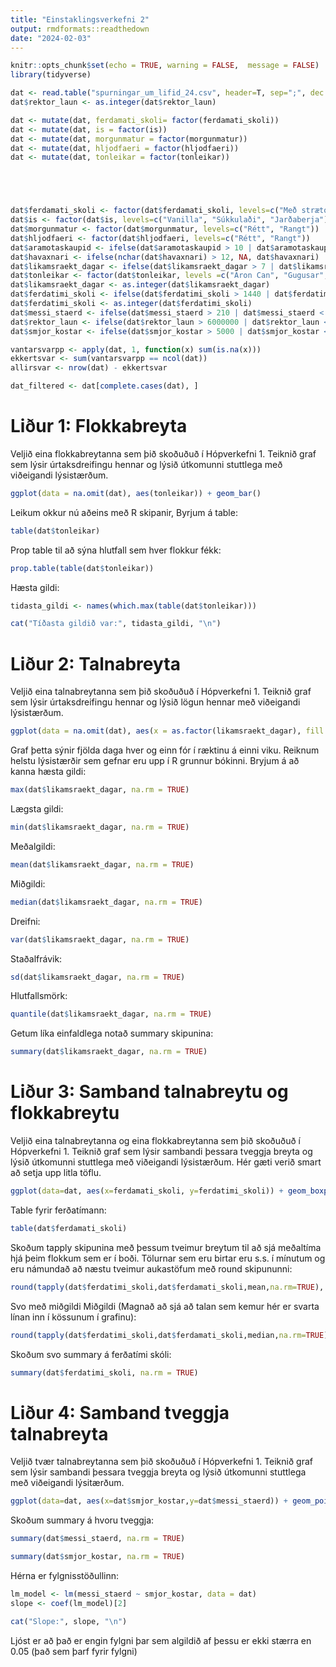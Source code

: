 ```yaml
---
title: "Einstaklingsverkefni 2"
output: rmdformats::readthedown
date: "2024-02-03"
---
```


```r
knitr::opts_chunk$set(echo = TRUE, warning = FALSE,  message = FALSE)
library(tidyverse)
```



```r
dat <- read.table("spurningar_um_lifid_24.csv", header=T, sep=";", dec = ",")
dat$rektor_laun <- as.integer(dat$rektor_laun)

dat <- mutate(dat, ferdamati_skoli= factor(ferdamati_skoli))
dat <- mutate(dat, is = factor(is))
dat <- mutate(dat, morgunmatur = factor(morgunmatur))
dat <- mutate(dat, hljodfaeri = factor(hljodfaeri))
dat <- mutate(dat, tonleikar = factor(tonleikar))





dat$ferdamati_skoli <- factor(dat$ferdamati_skoli, levels=c("Með strætó", "Með einkabíl", "Gangandi / skokkandi", "Á hjóli / rafhlaupahjóli", "Á annan hátt"))
dat$is <- factor(dat$is, levels=c("Vanilla", "Súkkulaði", "Jarðaberja"))
dat$morgunmatur <- factor(dat$morgunmatur, levels=c("Rétt", "Rangt"))
dat$hljodfaeri <- factor(dat$hljodfaeri, levels=c("Rétt", "Rangt"))
dat$aramotaskaupid <- ifelse(dat$aramotaskaupid > 10 | dat$aramotaskaupid < 0, NA, dat$aramotaskaupid)
dat$havaxnari <- ifelse(nchar(dat$havaxnari) > 12, NA, dat$havaxnari)
dat$likamsraekt_dagar <- ifelse(dat$likamsraekt_dagar > 7 | dat$likamsraekt_dagar < 0, NA, dat$likamsraekt_dagar)
dat$tonleikar <- factor(dat$tonleikar, levels =c("Aron Can", "Gugusar", "Bríet"))
dat$likamsraekt_dagar <- as.integer(dat$likamsraekt_dagar)
dat$ferdatimi_skoli <- ifelse(dat$ferdatimi_skoli > 1440 | dat$ferdatimi_skoli < 0, NA, dat$ferdatimi_skoli)
dat$ferdatimi_skoli <- as.integer(dat$ferdatimi_skoli)
dat$messi_staerd <- ifelse(dat$messi_staerd > 210 | dat$messi_staerd < 110, NA, dat$messi_staerd)
dat$rektor_laun <- ifelse(dat$rektor_laun > 6000000 | dat$rektor_laun < 450000, NA, dat$rektor_laun)
dat$smjor_kostar <- ifelse(dat$smjor_kostar > 5000 | dat$smjor_kostar < 50, NA, dat$smjor_kostar)

vantarsvarpp <- apply(dat, 1, function(x) sum(is.na(x)))
ekkertsvar <- sum(vantarsvarpp == ncol(dat))
allirsvar <- nrow(dat) - ekkertsvar

dat_filtered <- dat[complete.cases(dat), ]

```

# Liður 1: Flokkabreyta
Veljið eina flokkabreytanna sem þið skoðuðuð í Hópverkefni 1. Teiknið graf sem lýsir úrtaksdreifingu hennar og lýsið útkomunni stuttlega með viðeigandi lýsistærðum.
```r
ggplot(data = na.omit(dat), aes(tonleikar)) + geom_bar()
```

Leikum okkur nú aðeins með R skipanir, Byrjum á table:
```r
table(dat$tonleikar)

```
Prop table til að sýna hlutfall sem hver flokkur fékk:
```r
prop.table(table(dat$tonleikar))

```
Hæsta gildi:

```r
tidasta_gildi <- names(which.max(table(dat$tonleikar)))

cat("Tíðasta gildið var:", tidasta_gildi, "\n")
```





# Liður 2: Talnabreyta 
Veljið eina talnabreytanna sem þið skoðuðuð í Hópverkefni 1. Teiknið  graf sem lýsir úrtaksdreifingu hennar og lýsið lögun hennar með viðeigandi lýsistærðum.
```r
ggplot(data = na.omit(dat), aes(x = as.factor(likamsraekt_dagar), fill = likamsraekt_dagar)) + geom_bar() + scale_fill_gradient(low = "lightgreen", high = "darkgreen") + labs(title = "Fjöldi daga í líkamsrækt á viku", x = "Dagar", y = "Magn svara")
```

Graf þetta sýnir fjölda daga hver og einn fór í ræktinu á einni viku. Reiknum helstu lýsistærðir sem gefnar eru upp í R grunnur bókinni. Bryjum á að kanna hæsta gildi:
```r
max(dat$likamsraekt_dagar, na.rm = TRUE)
```
Lægsta gildi:
```r
min(dat$likamsraekt_dagar, na.rm = TRUE)
```
Meðalgildi:
```r
mean(dat$likamsraekt_dagar, na.rm = TRUE)
```
Miðgildi:
```r
median(dat$likamsraekt_dagar, na.rm = TRUE)
```
Dreifni:
```r
var(dat$likamsraekt_dagar, na.rm = TRUE)
```
Staðalfrávik:
```r
sd(dat$likamsraekt_dagar, na.rm = TRUE)
```
Hlutfallsmörk:
```r
quantile(dat$likamsraekt_dagar, na.rm = TRUE)
```
Getum líka einfaldlega notað summary skipunina:
```r
summary(dat$likamsraekt_dagar, na.rm = TRUE)
```
# Liður 3: Samband talnabreytu og flokkabreytu
Veljið eina talnabreytanna og eina flokkabreytanna sem þið skoðuðuð í Hópverkefni 1. Teiknið graf sem lýsir sambandi þessara tveggja breyta og lýsið útkomunni stuttlega með viðeigandi lýsistærðum. Hér gæti verið smart að setja upp litla töflu.

```r
ggplot(data=dat, aes(x=ferdamati_skoli, y=ferdatimi_skoli)) + geom_boxplot() + labs(title = "Samband ferðamáta og ferðatími í skólann", x="Ferðamáti", y="Ferðatími")
```


Table fyrir ferðatímann:
```r

table(dat$ferdamati_skoli)

```

Skoðum tapply skipunina með þessum tveimur breytum til að sjá meðaltíma hjá þeim flokkum sem er í boði. Tölurnar sem eru birtar eru s.s. í mínutum og eru námundað að næstu tveimur aukastöfum með round skipununni:

```r
round(tapply(dat$ferdatimi_skoli,dat$ferdamati_skoli,mean,na.rm=TRUE), 2)
```

Svo með miðgildi Miðgildi (Magnað að sjá að talan sem kemur hér er svarta línan inn í kössunum í grafinu):


```r
round(tapply(dat$ferdatimi_skoli,dat$ferdamati_skoli,median,na.rm=TRUE), 2)
```

Skoðum svo summary á ferðatími skóli:
```r
summary(dat$ferdatimi_skoli, na.rm = TRUE)
```




# Liður 4: Samband tveggja talnabreyta
Veljið tvær talnabreytanna sem þið skoðuðuð í Hópverkefni 1. Teiknið graf sem lýsir sambandi þessara tveggja breyta og lýsið útkomunni stuttlega með viðeigandi lýsitærðum.

```r
ggplot(data=dat, aes(x=dat$smjor_kostar,y=dat$messi_staerd)) + geom_point() + geom_smooth(method="lm", se=FALSE, color="blue") + labs(title = "Samband milli verðhugmynd smjörs og ágiskun á hæð Messis", x="Smjörverð", y="Hæð Messis")
```

Skoðum summary á hvoru tveggja:
```r
summary(dat$messi_staerd, na.rm = TRUE)
```
```r
summary(dat$smjor_kostar, na.rm = TRUE)
```

Hérna er fylgnisstöðullinn:
```r
lm_model <- lm(messi_staerd ~ smjor_kostar, data = dat)
slope <- coef(lm_model)[2]

cat("Slope:", slope, "\n")
```
Ljóst er að það er engin fylgni þar sem algildið af þessu er ekki stærra en 0.05 (það sem þarf fyrir fylgni)

